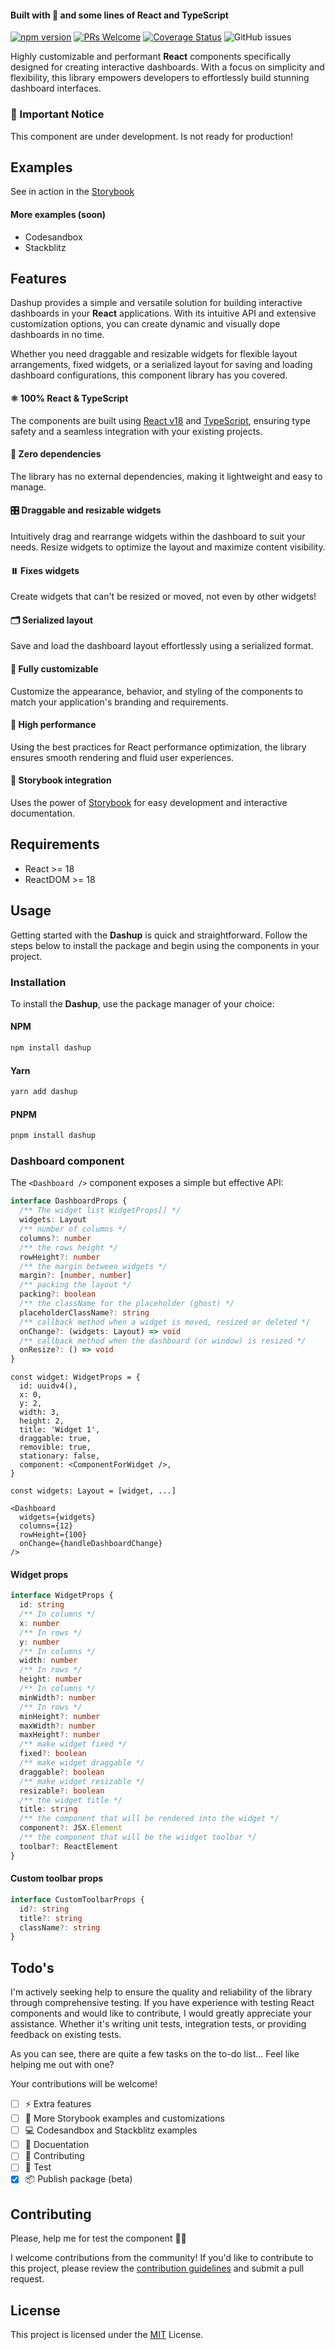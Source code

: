 
<Meta title='Introduction' />

<Logo />

#### Built with 🖤 and some lines of React and TypeScript

[![npm version](https://badge.fury.io/js/dashup.svg)](https://badge.fury.io/js/dashup)
[![PRs Welcome](https://img.shields.io/badge/PRs-welcome-brightgreen.svg?style=flat-square)](http://makeapullrequest.com)
[![Coverage Status](https://coveralls.io/repos/github/builtbyedgar/dashup/badge.svg?branch=main)](https://coveralls.io/github/builtbyedgar/dashup?branch=main)
![GitHub issues](https://img.shields.io/github/issues/builtbyedgar/dashup)


Highly customizable and performant **React** components specifically designed for creating interactive dashboards. With a focus on simplicity and flexibility, this library empowers developers to effortlessly build stunning dashboard interfaces.


### 🚨 Important Notice

This component are under development. Is not ready for production!

## Examples

See in action in the [Storybook](https://builtbyedgar.github.io/dashup/)

#### More examples (soon)

- Codesandbox
- Stackblitz

## Features

Dashup provides a simple and versatile solution for building interactive dashboards in your **React** applications. With its intuitive API and extensive customization options, you can create dynamic and visually dope dashboards in no time.

Whether you need draggable and resizable widgets for flexible layout arrangements, fixed widgets, or a serialized layout for saving and loading dashboard configurations, this component library has you covered.

#### ⚛️ 100% React & TypeScript

The components are built using [React v18](https://github.com/facebook/react/) and [TypeScript](https://www.typescriptlang.org/), ensuring type safety and a seamless integration with your existing projects.

#### 🍿 Zero dependencies

The library has no external dependencies, making it lightweight and easy to manage.

#### 🎛️ Draggable and resizable widgets

Intuitively drag and rearrange widgets within the dashboard to suit your needs. Resize widgets to optimize the layout and maximize content visibility.

#### ⏸️ Fixes widgets

Create widgets that can't be resized or moved, not even by other widgets!

#### 🗂️ Serialized layout

Save and load the dashboard layout effortlessly using a serialized format.

#### 🎨 Fully customizable

Customize the appearance, behavior, and styling of the components to match your application's branding and requirements.

#### 🔋 High performance

Using the best practices for React performance optimization, the library ensures smooth rendering and fluid user experiences.

#### 📘 Storybook integration

Uses the power of [Storybook](https://storybook.js.org/) for easy development and interactive documentation.

## Requirements

- React >= 18
- ReactDOM >= 18

## Usage

Getting started with the **Dashup** is quick and straightforward. Follow the steps below to install the package and begin using the components in your project.

### Installation

To install the **Dashup**, use the package manager of your choice:

#### NPM

```bash
npm install dashup
```

#### Yarn

```bash
yarn add dashup
```

#### PNPM

```bash
pnpm install dashup
```

### Dashboard component

The `<Dashboard />` component exposes a simple but effective API:

```ts
interface DashboardProps {
  /** The widget list WidgetProps[] */
  widgets: Layout
  /** number of columns */
  columns?: number
  /** the rows height */
  rowHeight?: number
  /** the margin between widgets */
  margin?: [number, number]
  /** packing the layout */
  packing?: boolean
  /** the className for the placeholder (ghost) */
  placeholderClassName?: string
  /** callback method when a widget is moved, resized or deleted */
  onChange?: (widgets: Layout) => void
  /** callback method when the dashboard (or window) is resized */
  onResize?: () => void
}
```

```tsx
const widget: WidgetProps = {
  id: uuidv4(),
  x: 0,
  y: 2,
  width: 3,
  height: 2,
  title: 'Widget 1',
  draggable: true,
  removible: true,
  stationary: false,
  component: <ComponentForWidget />,
}

const widgets: Layout = [widget, ...]

<Dashboard
  widgets={widgets}
  columns={12}
  rowHeight={100}
  onChange={handleDashboardChange}
/>
```

#### Widget props

```ts
interface WidgetProps {
  id: string
  /** In columns */
  x: number
  /** In rows */
  y: number
  /** In columns */
  width: number
  /** In rows */
  height: number
  /** In columns */
  minWidth?: number
  /** In rows */
  minHeight?: number
  maxWidth?: number
  maxHeight?: number
  /** make widget fixed */
  fixed?: boolean
  /** make widget draggable */
  draggable?: boolean
  /** make widget resizable */
  resizable?: boolean
  /** the widget title */
  title: string
  /** the component that will be rendered into the widget */
  component?: JSX.Element
  /** the component that will be the wiidget toolbar */
  toolbar?: ReactElement
}
```

#### Custom toolbar props

```ts
interface CustomToolbarProps {
  id?: string
  title?: string
  className?: string
}
```

## Todo's

I'm actively seeking help to ensure the quality and reliability of the library through comprehensive testing. If you have experience with testing React components and would like to contribute, I would greatly appreciate your assistance. Whether it's writing unit tests, integration tests, or providing feedback on existing tests.

As you can see, there are quite a few tasks on the to-do list... Feel like helping me out with one?

Your contributions will be welcome!

- [ ] ⚡️ Extra features
- [ ] 📘 More Storybook examples and customizations
- [ ] 💻 Codesandbox and Stackblitz examples
- [ ] 📄 Docuentation
- [ ] 📄 Contributing
- [ ] 🔬 Test
- [x] 📦 Publish package (beta)

## Contributing

Please, help me for test the component 🙏🏻

I welcome contributions from the community! If you'd like to contribute to this project, please review the [contribution guidelines](CONTRIBUTING.md) and submit a pull request.

## License

This project is licensed under the [MIT](LICENSE.md) License.
